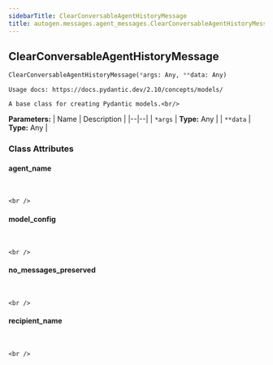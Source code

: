```yaml
---
sidebarTitle: ClearConversableAgentHistoryMessage
title: autogen.messages.agent_messages.ClearConversableAgentHistoryMessage
---
```

<h2 id="autogen.messages.agent_messages.ClearConversableAgentHistoryMessage" class="doc doc-heading">
    <code class="doc-symbol doc-symbol-heading doc-symbol-class"></code>
    <span class="doc doc-object-name doc-class-name">ClearConversableAgentHistoryMessage</span>
</h2>

```python
ClearConversableAgentHistoryMessage(*args: Any, **data: Any)
```

    Usage docs: https://docs.pydantic.dev/2.10/concepts/models/
    
    A base class for creating Pydantic models.<br/>

<b>Parameters:</b>
| Name | Description |
|--|--|
| `*args` | **Type:** Any |
| `**data` | **Type:** Any |

### Class Attributes

<code class="doc-symbol doc-symbol-heading doc-symbol-attribute"></code>
#### agent_name
<br />

    <br />

<code class="doc-symbol doc-symbol-heading doc-symbol-attribute"></code>
#### model_config
<br />

    <br />

<code class="doc-symbol doc-symbol-heading doc-symbol-attribute"></code>
#### no_messages_preserved
<br />

    <br />

<code class="doc-symbol doc-symbol-heading doc-symbol-attribute"></code>
#### recipient_name
<br />

    <br />